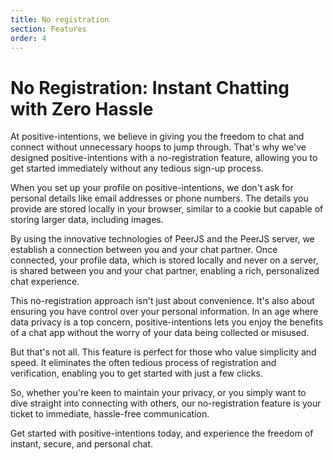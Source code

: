 ```yaml
---
title: No registration
section: Features
order: 4
---
```



# No Registration: Instant Chatting with Zero Hassle
<NLevelAnalytics />

At positive-intentions, we believe in giving you the freedom to chat and connect without unnecessary hoops to jump through. That's why we've designed positive-intentions with a no-registration feature, allowing you to get started immediately without any tedious sign-up process.

When you set up your profile on positive-intentions, we don't ask for personal details like email addresses or phone numbers. The details you provide are stored locally in your browser, similar to a cookie but capable of storing larger data, including images.

By using the innovative technologies of PeerJS and the PeerJS server, we establish a connection between you and your chat partner. Once connected, your profile data, which is stored locally and never on a server, is shared between you and your chat partner, enabling a rich, personalized chat experience.

This no-registration approach isn't just about convenience. It's also about ensuring you have control over your personal information. In an age where data privacy is a top concern, positive-intentions lets you enjoy the benefits of a chat app without the worry of your data being collected or misused.

But that's not all. This feature is perfect for those who value simplicity and speed. It eliminates the often tedious process of registration and verification, enabling you to get started with just a few clicks.

So, whether you're keen to maintain your privacy, or you simply want to dive straight into connecting with others, our no-registration feature is your ticket to immediate, hassle-free communication.

Get started with positive-intentions today, and experience the freedom of instant, secure, and personal chat.
